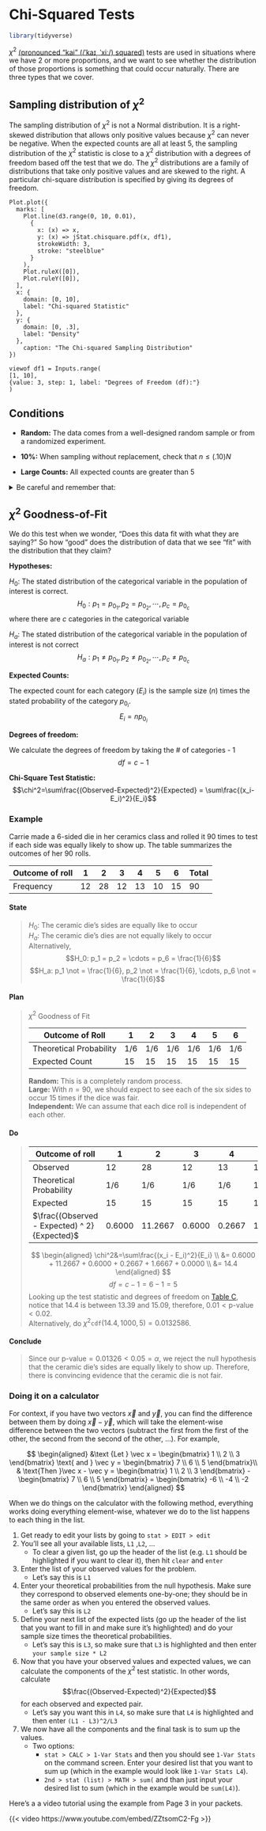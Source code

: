 # Chi-Squared Tests {#chi-squared-tests}

```r
library(tidyverse)
```

$\chi^2$ [(pronounced "kai" (/ˈkaɪ, ˈxiː/) squared)](https://upload.wikimedia.org/wikipedia/commons/6/6d/En-us-chi.ogg) tests are used in situations where we have 2 or more proportions, and we want to see whether the distribution of those proportions is something that could occur naturally. There are three types that we cover.

## Sampling distribution of $\chi^2$

The sampling distribution of $\chi^2$ is not a Normal distribution. It is a right-skewed distribution that allows only positive values because $\chi^2$ can never be negative. When the expected counts are all at least 5, the sampling distribution of the $\chi^2$ statistic is close to a $\chi^2$ distribution with a degrees of freedom based off the test that we do. The $\chi^2$ distributions are a family of distributions that take only positive values and are skewed to the right. A particular chi-square distribution is specified by giving its degrees of freedom.

```ojs
Plot.plot({
  marks: [
    Plot.line(d3.range(0, 10, 0.01),
      {
        x: (x) => x,
        y: (x) => jStat.chisquare.pdf(x, df1),
        strokeWidth: 3,
        stroke: "steelblue"
      }
    ),
    Plot.ruleX([0]),
    Plot.ruleY([0]),
  ],
  x: {
    domain: [0, 10],
    label: "Chi-squared Statistic"
  },
  y: { 
    domain: [0, .3], 
    label: "Density"
  },
    caption: "The Chi-squared Sampling Distribution"
})

viewof df1 = Inputs.range(
[1, 10],
{value: 3, step: 1, label: "Degrees of Freedom (df):"}
)
```

## Conditions {#ChiSqCond}

::: highlight
-   **Random:** The data comes from a well-designed random sample or from a randomized experiment.

-   **10%:** When sampling without replacement, check that $n\leq(.10)N$

-   **Large Counts:** All expected counts are greater than 5
:::

<details>

<summary>Be careful and remember that:</summary>

-   The chi-square test statistic compares observed and expected counts. Don't try to perform calculations with the observed and expected proportions in each category.

-   When checking the Large Sample Size condition, be sure to examine the expected counts, not the observed counts.

</details>

## $\chi^2$ Goodness-of-Fit {#ChiSqGOF}

::: highlight
We do this test when we wonder, "Does this data fit with what they are saying?" So how "good" does the distribution of data that we see "fit" with the distribution that they claim?
:::

**Hypotheses:**

$H_0$: The stated distribution of the categorical variable in the population of interest is correct. $$H_0:p_1=p_{0_1},p_2=p_{0_2}, \cdots ,p_c=p_{0_c} $$ where there are $c$ categories in the categorical variable

$H_a$: The stated distribution of the categorical variable in the population of interest is not correct $$H_a:p_1 \not = p_{0_1},p_2 \not = p_{0_2}, \cdots ,p_c \not = p_{0_c}$$

**Expected Counts:**

The expected count for each category ($E_i$) is the sample size ($n$) times the stated probability of the category $p_{0_i}$. $$E_i=np_{0_i}$$

**Degrees of freedom:**

We calculate the degrees of freedom by taking the \# of categories - 1 $$df=c-1$$

**Chi-Square Test Statistic:** $$\chi^2=\sum\frac{(Observed-Expected)^2}{Expected} = \sum\frac{(x_i-E_i)^2}{E_i}$$

### Example {#GOF-example}

Carrie made a 6-sided die in her ceramics class and rolled it 90 times to test if each side was equally likely to show up. The table summarizes the outcomes of her 90 rolls.

| Outcome of roll | 1   | 2   | 3   | 4   | 5   | 6   | Total |
|-----------------|-----|-----|-----|-----|-----|-----|-------|
| Frequency       | 12  | 28  | 12  | 13  | 10  | 15  | 90    |

#### State

> $H_0:$ The ceramic die's sides are equally like to occur  \
> $H_a:$ The ceramic die's dies are not equally likely to occur  \
> Alternatively, $$H_0: p_1 = p_2 = \cdots = p_6 = \frac{1}{6}$$ $$H_a: p_1 \not = \frac{1}{6}, p_2 \not = \frac{1}{6}, \cdots, p_6 \not = \frac{1}{6}$$

#### Plan

> $\chi^2$ Goodness of Fit
>
> | Outcome of Roll         | 1   | 2   | 3   | 4   | 5   | 6   |
> |-------------------------|-----|-----|-----|-----|-----|-----|
> | Theoretical Probability | 1/6 | 1/6 | 1/6 | 1/6 | 1/6 | 1/6 |
> | Expected Count          | 15  | 15  | 15  | 15  | 15  | 15  |
>
> **Random:** This is a completely random process.  \
> **Large:** With $n = 90$, we should expect to see each of the six sides to occur 15 times if the dice was fair.  \
> **Independent:** We can assume that each dice roll is independent of each other.  \

#### Do

> | Outcome of roll                              | 1      | 2       | 3      | 4      | 5      | 6      |
> |-----------|-----------|-----------|-----------|-----------|-----------|-----------|
> | Observed                                     | 12     | 28      | 12     | 13     | 10     | 15     |
> | Theoretical<br>Probability                   | 1/6    | 1/6     | 1/6    | 1/6    | 1/6    | 1/6    |
> | Expected                                     | 15     | 15      | 15     | 15     | 15     | 15     |
> | $\frac{(Observed - Expected) ^ 2}{Expected}$ | 0.6000 | 11.2667 | 0.6000 | 0.2667 | 1.6667 | 0.0000 |
>
> $$
> \begin{aligned}
> \chi^2&=\sum\frac{(x_i - E_i)^2}{E_i} \\
> &= 0.6000 + 11.2667 + 0.6000 + 0.2667 + 1.6667 + 0.0000 \\
> &= 14.4
> \end{aligned}
> $$ $$df = c - 1 = 6 - 1 = 5$$ Looking up the test statistic and degrees of freedom on [Table C](#table-c), notice that 14.4 is between 13.39 and 15.09, therefore, $0.01 < \text{p-value} < 0.02$.  \
> Alternatively, do $\chi^2\mathtt{cdf}(14.4, 1000, 5) = 0.0132586$.

#### Conclude

> Since our $\text{p-value} = 0.01326 < 0.05 = \alpha$, we reject the null hypothesis that the ceramic die's sides are equally likely to show up. Therefore, there is convincing evidence that the ceramic die is not fair.

### Doing it on a calculator {#GOF-calculator}

For context, if you have two vectors $\vec x$ and $\vec y$, you can find the difference between them by doing $\vec x - \vec y$, which will take the element-wise difference between the two vectors (subtract the first from the first of the other, the second from the second of the other, ...). For example,

$$
\begin{aligned} 
&\text {Let }
\vec x = \begin{bmatrix}
1 \\
2 \\
3 
\end{bmatrix} \text{ and }
\vec y = \begin{bmatrix}
7 \\
6 \\
5 
\end{bmatrix}\\
& \text{Then }\vec x - \vec y = \begin{bmatrix}
1 \\
2 \\
3 
\end{bmatrix} -
 \begin{bmatrix}
7 \\
6 \\
5 
\end{bmatrix} = \begin{bmatrix}
-6 \\
-4 \\
-2 
\end{bmatrix}
\end{aligned}
$$

When we do things on the calculator with the following method, everything works doing everything element-wise, whatever we do to the list happens to each thing in the list.

1.  Get ready to edit your lists by going to `stat > EDIT > edit`
2.  You'll see all your available lists, `L1` ,`L2`, ...
    -   To clear a given list, go up the header of the list (e.g. `L1` should be highlighted if you want to clear it), then hit `clear` and `enter`
3.  Enter the list of your observed values for the problem.
    -   Let's say this is `L1`
4.  Enter your theoretical probabilities from the null hypothesis. Make sure they correspond to observed elements one-by-one; they should be in the same order as when you entered the observed values.
    -   Let's say this is `L2`
5.  Define your next list of the expected lists (go up the header of the list that you want to fill in and make sure it's highlighted) and do your sample size times the theoretical probabilities.
    -   Let's say this is `L3`, so make sure that `L3` is highlighted and then enter `your sample size * L2`
6.  Now that you have your observed values and expected values, we can calculate the components of the $\chi^2$ test statistic. In other words, calculate $$\frac{(Observed-Expected)^2}{Expected}$$ for each observed and expected pair.
    -   Let's say you want this in `L4`, so make sure that `L4` is highlighted and then enter `(L1 - L3)^2/L3`
7.  We now have all the components and the final task is to sum up the values.
    -   Two options:
        -   `stat > CALC > 1-Var Stats` and then you should see `1-Var Stats` on the command screen. Enter your desired list that you want to sum up (which in the example would look like `1-Var Stats L4`).
        -   `2nd > stat (list) > MATH > sum(` and than just input your desired list to sum (which in the example would be `sum(L4)`).

Here's a a video tutorial using the example from Page 3 in your packets.

{{< video https://www.youtube.com/embed/ZZtsomC2-Fg >}}

<!-- ## $\chi^2$ Test of Homogeneity {#ChiSqHomogen} -->

<!-- ::: highlight -->
<!-- We do this test when we wonder, "Is the distribution of this group's data the same as this other group's distribution of data?" So how similar ("homogenous") is one group/treatment compared to another? -->
<!-- ::: -->

<!-- **Hypotheses**: -->

<!-- $H_0$: There is no association between the group and the variable, or the distribution of the variable is the same across all groups/treatments. -->

<!-- $$ -->
<!-- \begin{aligned} -->
<!-- H_0: &p_{1, 1} = p_{1,2} = \cdots =p_{1, c}, \\ -->
<!-- &p_{2, 1} = p_{2,2} = \cdots =p_{2, c},\\ -->
<!-- &\cdots,\\ -->
<!-- &p_{r, 1} = p_{r,2} = \cdots =p_{r, c} -->
<!-- \end{aligned} -->
<!-- $$ -->

<!-- where each there are $r$ rows (categories in the variable) and $c$ columns (populations/samples/groups/treatments) in the two-way table. Each $p_{i, j}$ correlates to the $i^{th}$ row and the $j^{th}$ column. -->

<!-- $H_a$: There is an association between the group and the variable, or the distribution of the variable is not the same across all groups/treatments. -->

<!-- (The symbolic notation would be too messy, so it's not included) -->

<!-- **Expected Counts**: -->

<!-- The expected count for each cell ($E_{i,j}$) is the total count for the corresponding row ($\sum_{j = 1}^c x_{i,j}$) times the total count for the corresponding column ($\sum_{i = 1}^r x_{i,j}$) divided by the total count ($\sum_{j = 1}^c \sum_{i = 1}^r x_{i,j}$). -->

<!-- $$Expected = \frac{(row ~ total) \cdot (column ~ total)}{total}$$ -->

<!-- $$E_{i,j} = \frac{(\sum_{j = 1}^c x_{i,j}) \cdot (\sum_{i = 1}^r x_{i,j})} {\sum_{j = 1}^c \sum_{i = 1}^r x_{i,j}}$$ -->

<!-- **Degrees of freedom**: -->

<!-- We calculate the degrees of freedom by taking the \# of rows - 1 times the \# of columns - 1. $$df=(r - 1) \cdot (c-1)$$ -->

<!-- **Chi-Square Test Statistic**: $$\chi^2=\sum\frac{(Observed-Expected)^2}{Expected} = \sum_{j = 1}^c \sum_{i = 1}^r\frac{(x_{i,j}-E_{i,j})^2}{E_{i,j}}$$ -->

<!-- ### Example {#chi-homogen-ex} -->

<!-- *(Modified question, compare to the [Test of Independence](#chi-indepen-ex))* -->

<!-- Is there a relationship between gender and relative finger length? We looked at a random sample of 212 female U.S. high school students and a random sample of 240 male U.S. high school students who completed a survey. The two-way table shows the gender of each student and which finger was longer on their left hand (index finger or ring finger). -->

<!-- |                  | **Female** | **Male** | **Total** | -->
<!-- |------------------|:----------:|:--------:|:---------:| -->
<!-- | **Index finger** |     78     |    45    |    123    | -->
<!-- | **Ring finger**  |     82     |   152    |    234    | -->
<!-- | **Same length**  |     52     |    43    |    95     | -->
<!-- | **Total**        |    212     |   240    |    452    | -->

<!-- Does the data provide convincing evidence of an association between gender and relative finger length for U.S. high school students who filled out the CensusAtSchool survey? -->

<!-- #### State -->

<!-- > $H_0$: There is no association between gender and relative finger length for U.S. high school students who filled out the CensusAtSchool survey. -->
<!-- > -->
<!-- > $H_a$: There is an association between gender and relative finger length for U.S. high school students who filled out the CensusAtSchool survey. -->
<!-- > -->
<!-- > $\alpha =0.05$ -->

<!-- #### Plan -->

<!-- > $\chi^2$ Test of Homogeneity -->
<!-- > -->
<!-- > Expected counts: -->
<!-- > -->
<!-- > |                  | **Female** | **Male** | **Total** | -->
<!-- > |------------------|:----------:|:--------:|:---------:| -->
<!-- > | **Index finger** |   57.69    |  65.31   |    123    | -->
<!-- > | **Ring finger**  |  109.752   | 124.248  |    234    | -->
<!-- > | **Same length**  |   44.558   |  50.442  |    95     | -->
<!-- > | **Total**        |    212     |   240    |    452    | -->
<!-- > -->
<!-- > **Random:** The male and female students are both random samples -->
<!-- > -->
<!-- > **Large:** all of the expected counts are greater than 5 -->
<!-- > -->
<!-- > **Independence:** There are more than 2120 Female US high school students and more than 2400 Male US high school students. -->

<!-- #### Do -->

<!-- > ```{=tex} -->
<!-- > \begin{aligned} -->
<!-- > \chi^2 = &\frac{(78-57.69)^2}{57.69} + \frac{(45-65.31)^2}{65.31} + \frac{(82-109.752)^2}{109.752} + \frac{(152-124.248)^2}{124.248} + \\ -->
<!-- > &\frac{(52-44.558)^2}{44.558} + \frac{(43-50.442)^2}{50.442} \approx 29.023 \\\\ -->
<!-- > -->
<!-- > df =&  (3-1)(2-1) = 2\\\\ -->
<!-- > \text{p-value } =& \chi^2\texttt{cdf(29.023, 1000, 2)} \approx 0 -->
<!-- > \end{aligned} -->
<!-- > ``` -->

<!-- #### Conclude -->

<!-- > Since our $p-value \approx 0 < 0.05 = \alpha$, we reject the null hypothesis that there is no association between gender and relative finger length for U.S. high school students who filled out the CensusAtSchool survey. Therefore, there is evidence that there is an association between gender and relative finger length for U.S. high school students who filled out the CensusAtSchool survey. -->

<!-- ## $\chi^2$ Test of Independence {#ChiSqInd} -->

<!-- ::: highlight -->
<!-- We do this test when we wonder, "Are these two variables in this set of data independent or not?" In other words, this is a more deterministic way of doing what we did in [Chapter 6](#probability) when we compared just the probability of a single event and a conditional probability -->
<!-- ::: -->

<!-- **Hypotheses**: -->

<!-- $H_0$: There is no association between the two variables or that the two events are independent. -->

<!-- $$ -->
<!-- \begin{aligned} -->
<!-- H_0: &p_{1, 1} = p_{1,2} = \cdots =p_{1, c}, \\ -->
<!-- &p_{2, 1} = p_{2,2} = \cdots =p_{2, c},\\ -->
<!-- &\cdots,\\ -->
<!-- &p_{r, 1} = p_{r,2} = \cdots =p_{r, c} -->
<!-- \end{aligned} -->
<!-- $$ -->

<!-- where each there are $r$ rows (categories in the first variable) and $c$ columns (categories in the second variable) in the two-way table. Each $p_{i, j}$ correlates to the $i^{th}$ row and the $j^{th}$ column. -->

<!-- $H_a$: There is an association between the two variables or that the two events are not independent. -->

<!-- (The symbolic notation would be too messy, so it's not included) -->

<!-- **Expected Counts**: -->

<!-- The expected count for each cell ($E_{i,j}$) is the total count for the corresponding row ($\sum_{j = 1}^c x_{i,j}$) times the total count for the corresponding column ($\sum_{i = 1}^r x_{i,j}$) divided by the total count ($\sum_{j = 1}^c \sum_{i = 1}^r x_{i,j}$). -->

<!-- $$Expected = \frac{(row ~ total) \cdot (column ~ total)}{total}$$ -->

<!-- $$E_{i,j} = \frac{(\sum_{j = 1}^c x_{i,j}) \cdot (\sum_{i = 1}^r x_{i,j})} {\sum_{j = 1}^c \sum_{i = 1}^r x_{i,j}}$$ -->

<!-- **Degrees of freedom**: -->

<!-- We calculate the degrees of freedom by taking the \# of rows - 1 times the \# of columns - 1. $$df=(r - 1) \cdot (c-1)$$ -->

<!-- **Chi-Square Test Statistic**: $$\chi^2=\sum\frac{(Observed-Expected)^2}{Expected} = \sum_{j = 1}^c \sum_{i = 1}^r\frac{(x_{i,j}-E_{i,j})^2}{E_{i,j}}$$ -->

<!-- ### Example {#chi-indepen-ex} -->

<!-- *(Original question, compare to the [Test of Homogeneity](#chi-homogen-ex)* -->

<!-- Is there a relationship between gender and relative finger length? We looked at a random sample of 452 U.S. high school students who completed a survey. The two-way table shows the gender of each student and which finger was longer on their left hand (index finger or ring finger). -->

<!-- |                  | **Female** | **Male** | **Total** | -->
<!-- |------------------|:----------:|:--------:|:---------:| -->
<!-- | **Index finger** |     78     |    45    |    123    | -->
<!-- | **Ring finger**  |     82     |   152    |    234    | -->
<!-- | **Same length**  |     52     |    43    |    95     | -->
<!-- | **Total**        |    212     |   240    |    452    | -->

<!-- Does the data provide convincing evidence of an association between gender and relative finger length for U.S. high school students who filled out the CensusAtSchool survey? -->

<!-- #### State -->

<!-- > $H_0$: There is no association between gender and relative finger length for U.S. high school students who filled out the CensusAtSchool survey. -->
<!-- > -->
<!-- > $H_a$: There is an association between gender and relative finger length for U.S. high school students who filled out the CensusAtSchool survey. -->
<!-- > -->
<!-- > $\alpha =0.05$ -->

<!-- #### Plan -->

<!-- > $\chi^2$ Test of Independence -->
<!-- > -->
<!-- > Expected counts: -->
<!-- > -->
<!-- > |                  | **Female** | **Male** | **Total** | -->
<!-- > |------------------|:----------:|:--------:|:---------:| -->
<!-- > | **Index finger** |   57.69    |  65.31   |    123    | -->
<!-- > | **Ring finger**  |  109.752   | 124.248  |    234    | -->
<!-- > | **Same length**  |   44.558   |  50.442  |    95     | -->
<!-- > | **Total**        |    212     |   240    |    452    | -->
<!-- > -->
<!-- > **Random:** The high school students are a random sample. -->
<!-- > -->
<!-- > **Large:** all of the expected counts are greater than 5 -->
<!-- > -->
<!-- > **Independence:** There are more than 4520 high school students -->

<!-- #### Do -->

<!-- > $$ -->
<!-- > \begin{aligned} \chi^2 = &\frac{(78-57.69)^2}{57.69} + \frac{(45-65.31)^2}{65.31} + \frac{(82-109.752)^2}{109.752} + \frac{(152-124.248)^2}{124.248} + \\ &\frac{(52-44.558)^2}{44.558} + \frac{(43-50.442)^2}{50.442} \approx 29.023 \\\\df =& (3-1)(2-1) = 2\\\\ \text{p-value} =& \chi^2\texttt{cdf(29.023, 1000, 2)} \approx 0 \end{aligned} -->
<!-- > $$ -->

<!-- #### Conclude -->

<!-- > Since our $p-value \approx 0 < 0.05 = \alpha$, we reject the null hypothesis that there is no association between gender and relative finger length for U.S. high school students who filled out the CensusAtSchool survey. Therefore, there is evidence that there is an association between gender and relative finger length for U.S. high school students who filled out the CensusAtSchool survey. -->

<!-- ## Follow-up (Component) Analysis -->

<!-- Given our $\chi^2$ statistic, $$\chi^2=\sum\frac{(Observed-Expected)^2}{Expected}$$ -->

<!-- Each individual term $\frac{(Observed-Expected)^2}{Expected}$ that is calculated to be added up is called a component of the $\chi^2$ statistic. The magnitude of these components provide a measurement as to how far off a certain observed value is from its expected value. -->

<!-- When doing a follow-up analysis of the $\chi^2$ test, look at the components of the calculated $chi^2$ statistic. The category(ies) which have the larger components are the categories that contribute the most to the test statistic. Then explain what direction these categories are pulling the actual distribution to favor. -->

<!-- ### Example -->

<!-- (From the [$\chi^2$ GOF Example](#GOF-example)) -->

<!-- If there is convincing evidence of a difference in the distribution dice sides, perform a follow-up analysis. -->

<!-- A reminder of our results: -->

<!-- | Outcome of roll                              | 1      | 2       | 3      | 4      | 5      | 6      | -->
<!-- |-----------|-----------|-----------|-----------|-----------|-----------|-----------| -->
<!-- | Observed                                     | 12     | 28      | 12     | 13     | 10     | 15     | -->
<!-- | Expected                                     | 15     | 15      | 15     | 15     | 15     | 15     | -->
<!-- | $\frac{(Observed - Expected) ^ 2}{Expected}$ | 0.6000 | 11.2667 | 0.6000 | 0.2667 | 1.6667 | 0.0000 | -->

<!-- > Based off our components, the 2 side of the die is contributing most towards our statistic (11.2667). The 2 side is showing up much more than we expected if the dice was actually fair. -->
